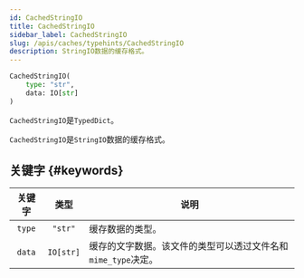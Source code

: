 ```yaml
---
id: CachedStringIO
title: CachedStringIO
sidebar_label: CachedStringIO
slug: /apis/caches/typehints/CachedStringIO
description: StringIO数据的缓存格式。
---
```



<APITopBar type="type" source="caches.typehints.CachedStringIO" />

```python
CachedStringIO(
    type: "str",
    data: IO[str]
)
```

`CachedStringIO`是`TypedDict`。

`CachedStringIO`是`StringIO`数据的缓存格式。

## 关键字 {#keywords}

| 关键字 |   类型    | <center>说明</center>                                         |
| :----: | :-------: | :------------------------------------------------------------ |
| `type` |  `"str"`  | 缓存数据的类型。                                              |
| `data` | `IO[str]` | 缓存的文字数据。该文件的类型可以透过文件名和`mime_type`决定。 |
